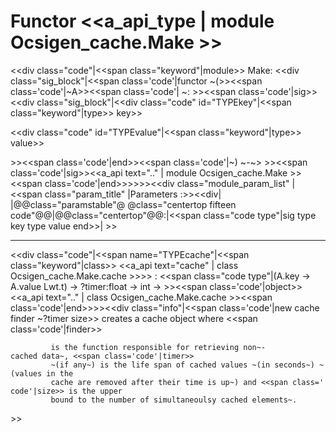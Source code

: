 =Functor <<a_api_type | module Ocsigen_cache.Make >> =
<<div class="code"|<<span class="keyword"|module>> Make: <<div class="sig_block"|<<span class='code'|functor ~(>><<span class='code'|~A>><<span class='code'| ~: >><<span class='code'|sig>><<div class="sig_block"|<<div class="code" id="TYPEkey"|<<span class="keyword"|type>> key>>

<<div class="code" id="TYPEvalue"|<<span class="keyword"|type>> value>>

>><<span class='code'|end>><<span class='code'|~) ~-~> >><<span class='code'|sig>><<a_api text=".." | module Ocsigen_cache.Make >><<span class='code'|end>>>>>><<div class="module_param_list" | <<span class="param_title" |Parameters :>><<div|
|@@class="paramstable"@ @class="centertop fifteen code"@@{{{A}}}|@@class="centertop"@@:|<<span class="code type"|sig type key type value end>>|
>>

----
<<div class="code"|<<span name="TYPEcache"|<<span class="keyword"|class>> <<a_api text="cache" | class Ocsigen_cache.Make.cache >>>> : <<span class="code type"|(A.key -> A.value Lwt.t) -> ?timer:float -> int -> >><<span class='code'|object>><<a_api text=".." | class Ocsigen_cache.Make.cache >><<span class='code'|end>>>><<div class="info"|<<span class='code'|new cache finder ~?timer size>> creates a cache object where <<span class='code'|finder>>
          is the function responsible for retrieving non~-cached data~, <<span class='code'|timer>>
          ~(if any~) is the life span of cached values ~(in seconds~) ~(values in the
          cache are removed after their time is up~) and <<span class='code'|size>> is the upper
          bound to the number of simultaneoulsy cached elements~.
>>
